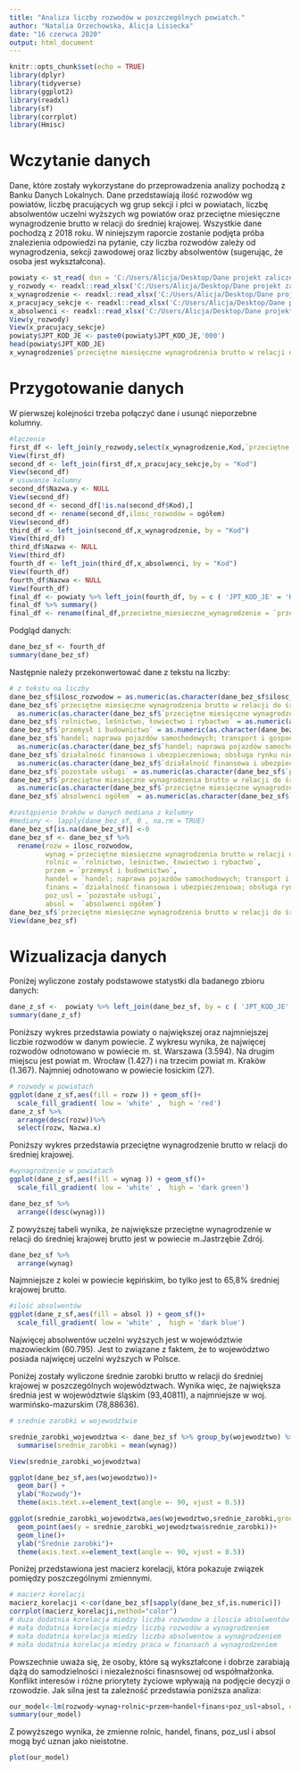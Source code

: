 ```yaml
---
title: "Analiza liczby rozwodów w poszczególnych powiatch."
author: "Natalia Orzechowska, Alicja Lisiecka"
date: "16 czerwca 2020"
output: html_document
---
```


```r
knitr::opts_chunk$set(echo = TRUE)
library(dplyr)
library(tidyverse)
library(ggplot2)
library(readxl)
library(sf)
library(corrplot)
library(Hmisc)
```

# Wczytanie danych

Dane, które zostały wykorzystane do przeprowadzenia analizy pochodzą z Banku Danych Lokalnych. Dane przedstawiają ilość rozwodów wg powiatów, liczbę pracujących wg grup sekcji i płci w powiatach, liczbę absolwentów uczelni wyższych wg powiatów oraz przeciętne miesięczne wynagrodzenie brutto w relacji do średniej krajowej. Wszystkie dane pochodzą z 2018  roku. W niniejszym raporcie zostanie podjęta próba znalezienia odpowiedzi na pytanie, czy liczba rozwodów zależy od wynagrodzenia, sekcji zawodowej oraz liczby absolwentów (sugerując, że osoba jest wykształcona).


```r
powiaty <- st_read( dsn = 'C:/Users/Alicja/Desktop/Dane projekt zaliczeniowy/PRG_jednostki_administracyjne_v40_SZPRG/Powiaty.shp' )
y_rozwody <- readxl::read_xlsx('C:/Users/Alicja/Desktop/Dane projekt zaliczeniowy/rozwody.xlsx', sheet = 2)
x_wynagrodzenie <- readxl::read_xlsx('C:/Users/Alicja/Desktop/Dane projekt zaliczeniowy/wynagrodzenie.xlsx', sheet = 2)
x_pracujacy_sekcje <- readxl::read_xlsx('C:/Users/Alicja/Desktop/Dane projekt zaliczeniowy/pracujacy_sekcje.xlsx', sheet = 2)
x_absolwenci <- readxl::read_xlsx('C:/Users/Alicja/Desktop/Dane projekt zaliczeniowy/absolwenci.xlsx', sheet = 2)
View(y_rozwody)
View(x_pracujacy_sekcje)
powiaty$JPT_KOD_JE <- paste0(powiaty$JPT_KOD_JE,'000')
head(powiaty$JPT_KOD_JE)
x_wynagrodzenie$`przeciętne miesięczne wynagrodzenia brutto w relacji do średniej krajowej (Polska=100)`
```


# Przygotowanie danych

W pierwszej kolejności trzeba połączyć dane i usunąć nieporzebne kolumny.
```r
#łączenie
first_df <- left_join(y_rozwody,select(x_wynagrodzenie,Kod,`przeciętne miesięczne wynagrodzenia brutto w relacji do średniej krajowej (Polska=100)`) , by = "Kod")
View(first_df)
second_df <- left_join(first_df,x_pracujacy_sekcje,by = "Kod")
View(second_df)
# usuwanie kolumny 
second_df$Nazwa.y <- NULL
View(second_df)
second_df <- second_df[!is.na(second_df$Kod),]
second_df <- rename(second_df,ilosc_rozwodow = ogółem)
View(second_df)
third_df <- left_join(second_df,x_wynagrodzenie, by = "Kod")
View(third_df)
third_df$Nazwa <- NULL
View(third_df)
fourth_df <- left_join(third_df,x_absolwenci, by = "Kod")
View(fourth_df)
fourth_df$Nazwa <- NULL
View(fourth_df)
final_df <- powiaty %>% left_join(fourth_df, by = c ( 'JPT_KOD_JE' = 'Kod'))
final_df %>% summary()
final_df <- rename(final_df,przecietne_miesieczne_wynagrodzenie = `przeciętne miesięczne wynagrodzenia brutto w relacji do średniej krajowej (Polska=100).y`)
```



Podgląd danych:
```r
dane_bez_sf <- fourth_df
summary(dane_bez_sf)
```


Następnie należy przekonwertować dane z tekstu na liczby:
```r
# z tekstu na liczby
dane_bez_sf$ilosc_rozwodow = as.numeric(as.character(dane_bez_sf$ilosc_rozwodow ))
dane_bez_sf$`przeciętne miesięczne wynagrodzenia brutto w relacji do średniej krajowej (Polska=100).x` = 
  as.numeric(as.character(dane_bez_sf$`przeciętne miesięczne wynagrodzenia brutto w relacji do średniej krajowej (Polska=100).x` ))
dane_bez_sf$`rolnictwo, leśnictwo, łowiectwo i rybactwo` = as.numeric(as.character(dane_bez_sf$`rolnictwo, leśnictwo, łowiectwo i rybactwo`))
dane_bez_sf$`przemysł i budownictwo` = as.numeric(as.character(dane_bez_sf$`przemysł i budownictwo` ))
dane_bez_sf$`handel; naprawa pojazdów samochodowych; transport i gospodarka magazynowa; zakwaterowanie i gastronomia; informacja i komunikacja` = 
  as.numeric(as.character(dane_bez_sf$`handel; naprawa pojazdów samochodowych; transport i gospodarka magazynowa; zakwaterowanie i gastronomia; informacja i komunikacja`))
dane_bez_sf$`działalność finansowa i ubezpieczeniowa; obsługa rynku nieruchomości` = 
  as.numeric(as.character(dane_bez_sf$`działalność finansowa i ubezpieczeniowa; obsługa rynku nieruchomości`)) 
dane_bez_sf$`pozostałe usługi` = as.numeric(as.character(dane_bez_sf$`pozostałe usługi`)) 
dane_bez_sf$`przeciętne miesięczne wynagrodzenia brutto w relacji do średniej krajowej (Polska=100).y` = 
  as.numeric(as.character(dane_bez_sf$`przeciętne miesięczne wynagrodzenia brutto w relacji do średniej krajowej (Polska=100).y`)) 
dane_bez_sf$`absolwenci ogółem` = as.numeric(as.character(dane_bez_sf$`absolwenci ogółem`))
```






```r
#zastąpienie braków w danych mediana z kolumny 
#mediany <- lapply(dane_bez_sf, 0 , na.rm = TRUE)
dane_bez_sf[is.na(dane_bez_sf)] <-0
dane_bez_sf <- dane_bez_sf %>%
  rename(rozw = ilosc_rozwodow,
         wynag =`przeciętne miesięczne wynagrodzenia brutto w relacji do średniej krajowej (Polska=100).x`,
         rolnic = `rolnictwo, leśnictwo, łowiectwo i rybactwo`,
         przem = `przemysł i budownictwo`,
         handel = `handel; naprawa pojazdów samochodowych; transport i gospodarka magazynowa; zakwaterowanie i gastronomia; informacja i komunikacja`,
         finans = `działalność finansowa i ubezpieczeniowa; obsługa rynku nieruchomości`,
         poz_usl = `pozostałe usługi`,
         absol =  `absolwenci ogółem`)
dane_bez_sf$`przeciętne miesięczne wynagrodzenia brutto w relacji do średniej krajowej (Polska=100).y` <- NULL
View(dane_bez_sf)
```



# Wizualizacja danych

Poniżej wyliczone zostały podstawowe statystki dla badanego zbioru danych:
```r
dane_z_sf <-  powiaty %>% left_join(dane_bez_sf, by = c ( 'JPT_KOD_JE' = 'Kod'))
summary(dane_z_sf)
```



Poniższy wykres przedstawia powiaty o największej oraz najmniejszej liczbie rozwodów w danym powiecie. Z wykresu wynika, że najwięcej rozwodów odnotowano w powiecie m. st. Warszawa (3.594). Na drugim miejscu jest powiat m. Wrocław (1.427) i na trzecim powiat m. Kraków (1.367). Najmniej odnotowano w powiecie łosickim (27).

```r
# rozwody w powiatach 
ggplot(dane_z_sf,aes(fill = rozw )) + geom_sf()+
  scale_fill_gradient( low = 'white' ,  high = 'red')
dane_z_sf %>%
  arrange(desc(rozw))%>%
  select(rozw, Nazwa.x)
```






Poniższy wykres przedstawia przeciętne wynagrodzenie brutto w relacji do średniej krajowej.
```r
#wynagrodzenie w powiatach 
ggplot(dane_z_sf,aes(fill = wynag )) + geom_sf()+
  scale_fill_gradient( low = 'white' ,  high = 'dark green')
```

```r
dane_bez_sf %>%
  arrange((desc(wynag)))
```

Z powyższej tabeli wynika, że największe przeciętne wynagrodzenie w relacji do średniej krajowej brutto jest w powiecie m.Jastrzębie Zdrój.


```r
dane_bez_sf %>%
  arrange(wynag)
```
Najmniejsze z kolei w powiecie kępińskim, bo tylko jest to 65,8% średniej krajowej brutto.



```r
#ilość absolwentów
ggplot(dane_z_sf,aes(fill = absol )) + geom_sf()+
  scale_fill_gradient( low = 'white' ,  high = 'dark blue')
```





Najwięcej absolwentów uczelni wyższych jest w województwie mazowieckim (60.795). Jest to związane z faktem, że to województwo posiada najwięcej uczelni wyższych w Polsce.





Poniżej zostały wyliczone średnie zarobki brutto w relacji do średniej krajowej w poszczególnych województwach. Wynika więc, że największa średnia jest w województwie śląskim (93,40811), a najmniejsze w woj. warmińsko-mazurskim (78,88636).

```r
# srednie zarobki w wojewodztwie

srednie_zarobki_wojewodztwa <- dane_bez_sf %>% group_by(wojewodztwo) %>%
  summarise(srednie_zarobki = mean(wynag))

View(srednie_zarobki_wojewodztwa)

ggplot(dane_bez_sf,aes(wojewodztwo))+
  geom_bar() + 
  ylab("Rozwody")+
  theme(axis.text.x=element_text(angle =- 90, vjust = 0.5))

ggplot(srednie_zarobki_wojewodztwa,aes(wojewodztwo,srednie_zarobki,group =1)) +
  geom_point(aes(y = srednie_zarobki_wojewodztwa$srednie_zarobki))+
  geom_line()+
  ylab("Średnie zarobki")+
  theme(axis.text.x=element_text(angle =- 90, vjust = 0.5))


```



Poniżej przedstawiona jest macierz korelacji, która pokazuje związek pomiędzy poszczególnymi zmiennymi.

```r
# macierz korelacji 
macierz_korelacji <-cor(dane_bez_sf[sapply(dane_bez_sf,is.numeric)])
corrplot(macierz_korelacji,method="color")
# duza dodatnia korelacja miedzy liczba rozwodow a iloscia absolwentów
# mała dodatnia korelacja miedzy liczbą rozwodów a wynagrodzeniem 
# mała dodatnia korelacja miedzy liczba absolwentow a wynagrodzeniem
# mała dodatnia korelacja miedzy praca w finansach a wynagrodzeniem
```



Powszechnie uważa się, że osoby, które są wykształcone i dobrze zarabiają dążą do samodzielności i niezależności finasnsowej od współmałżonka. Konflikt interesów i różne priorytety życiowe wpływają na podjęcie decyzji o rzowodzie. Jak silna jest ta zależność przedstawia poniższa analiza:

```r
our_model<-lm(rozwody~wynag+rolnic+przem+handel+finans+poz_usl+absol, data=dane_bez_sf)
summary(our_model) 
```

Z powyższego wynika, że zmienne rolnic, handel, finans, poz_usl i absol mogą być uznan jako nieistotne.

```r
plot(our_model)
```







